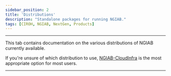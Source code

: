 ```yaml
---
sidebar_position: 2
title: 'Distributions'
description: "Standalone packages for running NGIAB."
tags: [CIROH, NGIAB, NextGen, Products]
---
```


---

This tab contains documentation on the various distributions of NGIAB currently available.

If you're unsure of which distribution to use, [NGIAB-CloudInfra](/docs/products/ngiab/distributions/ngiab-docker/) is the most appropriate option for most users.

---


<DocCardList />